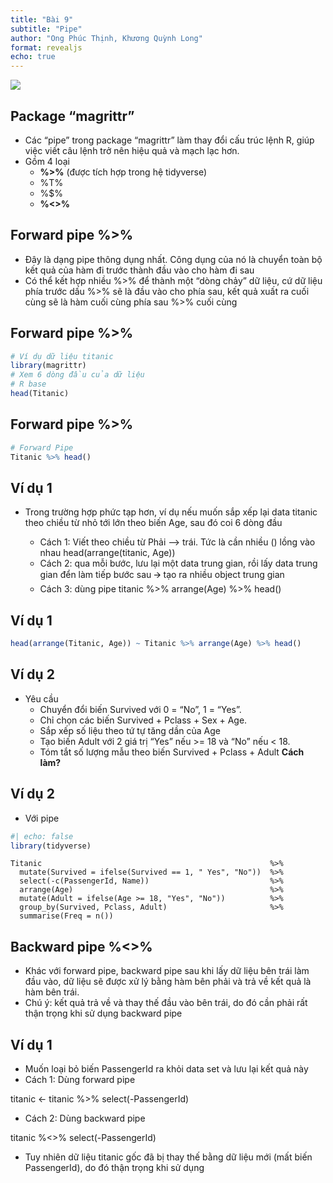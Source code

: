 ```yaml
---
title: "Bài 9"
subtitle: "Pipe"
author: "Ong Phúc Thịnh, Khương Quỳnh Long"
format: revealjs
echo: true 
---
```


![](images3/image1a.jpg){fig-align="center"}

## Package "magrittr"

-   Các "pipe" trong package "magrittr" làm thay đổi cấu trúc lệnh R, giúp việc viết câu lệnh trở nên hiệu quả và mạch lạc hơn.
-   Gồm 4 loại
    -   **%\>%** (được tích hợp trong hệ tidyverse)
    -   %T%
    -   %\$%
    -   **%\<\>%**

## Forward pipe %\>%

-   Đây là dạng pipe thông dụng nhất. Công dụng của nó là chuyển toàn bộ kết quả của hàm đi trước thành đầu vào cho hàm đi sau
-   Có thể kết hợp nhiều %\>% để thành một "dòng chảy" dữ liệu, cứ dữ liệu phía trước dấu %\>% sẽ là đầu vào cho phía sau, kết quả xuất ra cuối cùng sẽ là hàm cuối cùng phía sau %\>% cuối cùng

## Forward pipe %\>%

```r
# Ví dụ dữ liệu titanic
library(magrittr) 
# Xem 6 dòng đầu của dữ liệu
# R base
head(Titanic)
```

## Forward pipe %\>%

```r
# Forward Pipe
Titanic %>% head()
```

## Ví dụ 1

-   Trong trường hợp phức tạp hơn, ví dụ nếu muốn sắp xếp lại data titanic theo chiều từ nhỏ tới lớn theo biến Age, sau đó coi 6 dòng đầu

    -   Cách 1: Viết theo chiều từ Phải --\> trái. Tức là cần nhiều () lồng vào nhau head(arrange(titanic, Age))
    -   Cách 2: qua mỗi bước, lưu lại một data trung gian, rồi lấy data trung gian đển làm tiếp bước sau 🡪 tạo ra nhiều object trung gian
    -   Cách 3: dùng pipe titanic %\>% arrange(Age) %\>% head()

## Ví dụ 1

```r
head(arrange(Titanic, Age)) ~ Titanic %>% arrange(Age) %>% head()

```

## Ví dụ 2

-   Yêu cầu
    -   Chuyển đổi biến Survived với 0 = "No", 1 = "Yes".
    -   Chỉ chọn các biến Survived + Pclass + Sex + Age.
    -   Sắp xếp số liệu theo tứ tự tăng dần của Age
    -   Tạo biến Adult với 2 giá trị "Yes" nếu \>= 18 và "No" nếu \< 18.
    -   Tóm tắt số lượng mẫu theo biến Survived + Pclass + Adult **Cách làm?**

## Ví dụ 2

-   Với pipe

```r
#| echo: false
library(tidyverse)
```

```         
Titanic                                                   %>% 
  mutate(Survived = ifelse(Survived == 1, " Yes", "No"))  %>%
  select(-c(PassengerId, Name))                           %>%
  arrange(Age)                                            %>%
  mutate(Adult = ifelse(Age >= 18, "Yes", "No"))          %>%
  group_by(Survived, Pclass, Adult)                       %>%
  summarise(Freq = n())
```

## Backward pipe %\<\>%

-   Khác với forward pipe, backward pipe sau khi lấy dữ liệu bên trái làm đầu vào, dữ liệu sẽ được xử lý bằng hàm bên phải và trả về kết quả là hàm bên trái.
-   Chú ý: kết quả trả về và thay thế đầu vào bên trái, do đó cần phải rất thận trọng khi sử dụng backward pipe

## Ví dụ 1

-   Muốn loại bỏ biến PassengerId ra khỏi data set và lưu lại kết quả này
-   Cách 1: Dùng forward pipe

titanic \<- titanic %\>% select(-PassengerId)

-   Cách 2: Dùng backward pipe

titanic %\<\>% select(-PassengerId)

-   Tuy nhiên dữ liệu titanic gốc đã bị thay thế bằng dữ liệu mới (mất biến PassengerId), do đó thận trọng khi sử dụng
